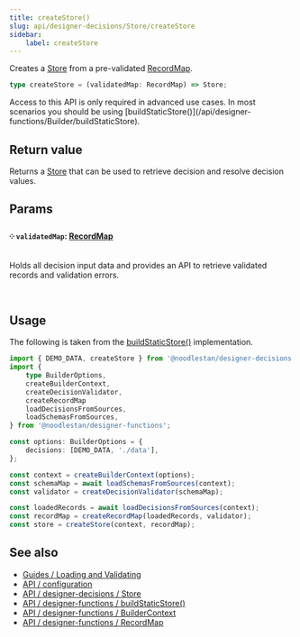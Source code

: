 ```yaml
---
title: createStore()
slug: api/designer-decisions/Store/createStore
sidebar:
    label: createStore
---
```



Creates a [Store](/api/designer-decisions/Store/Types/Store) from a pre-validated [RecordMap](/api/designer-decisions/Records/Types/RecordMap).

```ts
type createStore = (validatedMap: RecordMap) => Store;
```

<Aside type="tip" title="Advanced API">
    Access to this API is only required in advanced use cases. In most scenarios you should be using
    [buildStaticStore()](/api/designer-functions/Builder/buildStaticStore).
</Aside>

## Return value

Returns a [Store](/api/designer-decisions/Store/Types/Store) that can be used to retrieve decision and resolve decision values.

## Params

#### ༶ `validatedMap`: [RecordMap](/api/designer-decisions/Records/Types/RecordMap)

Holds all decision input data and provides an API to retrieve validated records and validation errors.

&nbsp;

## Usage

The following is taken from the [buildStaticStore()](/api/designer-functions/Builder/buildStaticStore) implementation.

```ts "createStore" collapse={1-14}
import { DEMO_DATA, createStore } from '@noodlestan/designer-decisions';
import {
    type BuilderOptions,
    createBuilderContext,
    createDecisionValidator,
    createRecordMap
    loadDecisionsFromSources,
    loadSchemasFromSources,
} from '@noodlestan/designer-functions';

const options: BuilderOptions = {
    decisions: [DEMO_DATA, './data'],
};

const context = createBuilderContext(options);
const schemaMap = await loadSchemasFromSources(context);
const validator = createDecisionValidator(schemaMap);

const loadedRecords = await loadDecisionsFromSources(context);
const recordMap = createRecordMap(loadedRecords, validator);
const store = createStore(context, recordMap);
```

## See also

-   [Guides / Loading and Validating](/guides/loading-and-validating-design-decisions/)
-   [API / configuration](/api/configuration)
-   [API / designer-decisions / Store](/api/designer-decisions/Store/Types/Store)
-   [API / designer-functions / buildStaticStore()](/api/designer-functions/Builder/buildStaticStore)
-   [API / designer-functions / BuilderContext](/api/designer-functions/Builder/Types/BuilderContext)
-   [API / designer-functions / RecordMap](/api/designer-decisions/Records/Types/RecordMap)
